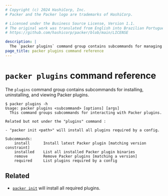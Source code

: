 ```yaml
---
# Copyright (c) 2024 HashiCorp, Inc.
# Packer and the Packer logo are trademarks of HashiCorp.

# Licensed under the Business Source License, Version 1.1.
# The original work was translated from English into Brazilian Portuguese.
# https://github.com/hashicorp/packer/blob/main/LICENSE

description: |
  The `packer plugins` command group contains subcommands for managing Packer plugins.
page_title: packer plugins command reference
---
```


# `packer plugins` command reference

The `plugins` command group contains subcommands for installing, uninstalling, and viewing Packer plugins.

```shell-session
$ packer plugins -h
Usage: packer plugins <subcommand> [options] [args]
  This command groups subcommands for interacting with Packer plugins.

Related but not under the "plugins" command :

- "packer init <path>" will install all plugins required by a config.

Subcommands:
    install      Install latest Packer plugin [matching version constraint]
    installed    List all installed Packer plugin binaries
    remove       Remove Packer plugins [matching a version]
    required     List plugins required by a config
```

## Related

- [`packer init`](/packer/docs/commands/init) will install all required plugins.
